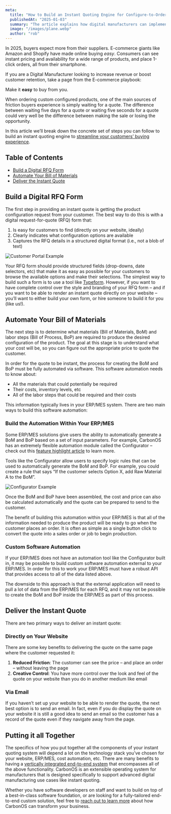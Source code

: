 ```yaml
---
meta:
  title: "How to Build an Instant Quoting Engine for Configure-to-Order Manufacturing"
  publishedAt: "2025-01-03"
  summary: "The article explains how digital manufacturers can implement instant quoting systems to match modern e-commerce expectations, outlining steps from creating digital RFQ forms to automating Bills of Materials through ERP/MES systems or custom software, with the goal of reducing quote delivery time from days to seconds to improve sales conversion."
  image: "/images/plane.webp"
  author: "rob"
---
```


In 2025, buyers expect more from their suppliers. E-commerce giants like Amazon and Shopify have made online buying _easy_. Consumers can see instant pricing and availability for a wide range of products, and place 1-click orders, all from their smartphone.

If you are a Digital Manufacturer looking to increase revenue or boost customer retention, take a page from the E-commerce playbook:

Make it **easy** to buy from you.

When ordering custom configured products, one of the main sources of friction buyers experience is simply waiting for a quote. The difference between waiting five days for a quote or waiting five seconds for a quote could very well be the difference between making the sale or losing the opportunity.

In this article we’ll break down the concrete set of steps you can follow to build an instant quoting engine to [streamline your customers’ buying experience](/learn/delightful-experience).

## Table of Contents

- [Build a Digital RFQ Form](#build-a-digital-rfq-form)
- [Automate Your Bill of Materials](#automate-your-bill-of-materials)
- [Deliver the Instant Quote](#deliver-the-instant-quote)

## Build a Digital RFQ Form

The first step in providing an instant quote is getting the product configuration request from your customer. The best way to do this is with a digital request-for-quote (RFQ) form that:

1. Is easy for customers to find (directly on your website, ideally)
2. Clearly indicates what configuration options are available
3. Captures the RFQ details in a structured digital format (i.e., not a blob of text)

![Customer Portal Example](/images/customer-portal.webp)

Your RFQ form should provide structured fields (drop-downs, date selectors, etc) that make it as easy as possible for your customers to browse the available options and make their selections. The simplest way to build such a form is to use a tool like [Typeform](https://www.typeform.com/). However, if you want to have complete control over the style and branding of your RFQ form – and if you want to be able to render an instant quote directly on your website – you’ll want to either build your own form, or hire someone to build it for you (like us\!).

## Automate Your Bill of Materials

The next step is to determine what materials (Bill of Materials, BoM) and labor steps (Bill of Process, BoP) are required to produce the desired configuration of the product. The goal at this stage is to understand what your cost will be, so you can figure out the appropriate price to quote the customer.

In order for the quote to be instant, the process for creating the BoM and BoP must be fully automated via software. This software automation needs to know about:

- All the materials that could potentially be required
- Their costs, inventory levels, etc
- All of the labor steps that could be required and their costs

This information typically lives in your ERP/MES system. There are two main ways to build this software automation:

### Build the Automation Within Your ERP/MES

Some ERP/MES solutions give users the ability to automatically generate a BoM and BoP based on a set of input parameters. For example, CarbonOS has an extremely flexible automation module called the Configurator – check out this [feature highlight article](/learn/configuration-is-all-you-need) to learn more.

Tools like the Configurator allow users to specify logic rules that can be used to automatically generate the BoM and BoP. For example, you could create a rule that says “If the customer selects Option X, add Raw Material A to the BoM”.

![Configurator Example](/images/configurator.webp)

Once the BoM and BoP have been assembled, the cost and price can also be calculated automatically and the quote can be prepared to send to the customer.

The benefit of building this automation within your ERP/MES is that all of the information needed to produce the product will be ready to go when the customer places an order. It is often as simple as a single button click to convert the quote into a sales order or job to begin production.

### Custom Software Automation

If your ERP/MES does not have an automation tool like the Configurator built in, it may be possible to build custom software automation external to your ERP/MES. In order for this to work your ERP/MES must have a robust API that provides access to all of the data listed above.

The downside to this approach is that the external application will need to pull a lot of data from the ERP/MES for each RFQ, and it may not be possible to create the BoM and BoP inside the ERP/MES as part of this process.

## Deliver the Instant Quote

There are two primary ways to deliver an instant quote:

### Directly on Your Website

There are some key benefits to delivering the quote on the same page where the customer requested it:

1. **Reduced Friction**: The customer can see the price – and place an order – without leaving the page
2. **Creative Control**: You have more control over the look and feel of the quote on your website than you do in another medium like email

### Via Email

If you haven’t set up your website to be able to render the quote, the next best option is to send an email. In fact, even if you do display the quote on your website it is still a good idea to send an email so the customer has a record of the quote even if they navigate away from the page.

## Putting it all Together

The specifics of how you put together all the components of your instant quoting system will depend a lot on the technology stack you’ve chosen for your website, ERP/MES, cost automation, etc. There are many benefits to having a [vertically integrated end-to-end system](/learn/vertically-integrated-stack) that encompasses all of the above functionality. CarbonOS is an extensible operating system for manufacturers that is designed specifically to support advanced digital manufacturing use cases like instant quoting.

Whether you have software developers on staff and want to build on top of a best-in-class software foundation, or are looking for a fully-tailored end-to-end custom solution, feel free to [reach out to learn more](/contact) about how CarbonOS can transform your business.
